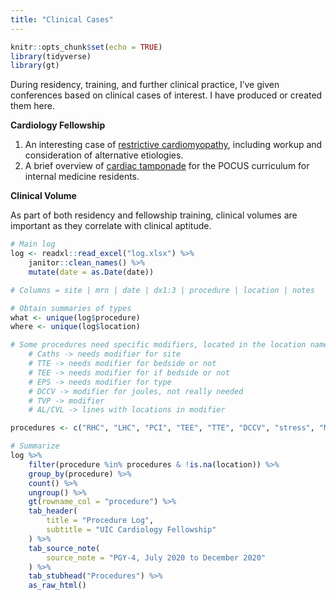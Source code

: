 ```yaml
---
title: "Clinical Cases"
---
```


```r
knitr::opts_chunk$set(echo = TRUE)
library(tidyverse)
library(gt)
```

During residency, training, and further clinical practice, I've given conferences based on clinical cases of interest. I have produced or created them here.

**Cardiology Fellowship**

1.  An interesting case of [restrictive cardiomyopathy](https://asshah4.github.io/patient-log/cases/12-14-20_biatrial-enlargement/biatrial-enlargement.html), including workup and consideration of alternative etiologies.
2.  A brief overview of [cardiac tamponade](https://asshah4.github.io/patient-log/cases/12-23-20_pocus-cardiac-tamponade/pocus-cardiac-tamponade.html) for the POCUS curriculum for internal medicine residents.

**Clinical Volume**

As part of both residency and fellowship training, clinical volumes are important as they correlate with clinical aptitude.

```r
# Main log
log <- readxl::read_excel("log.xlsx") %>%
	janitor::clean_names() %>%
	mutate(date = as.Date(date))

# Columns = site | mrn | date | dx1:3 | procedure | location | notes

# Obtain summaries of types
what <- unique(log$procedure)
where <- unique(log$location)

# Some procedures need specific modifiers, located in the location name
	# Caths -> needs modifier for site
	# TTE -> needs modifier for bedside or not
	# TEE -> needs modifier for if bedside or not
	# EPS -> needs modifier for type
	# DCCV -> modifier for joules, not really needed
	# TVP -> modifier
	# AL/CVL -> lines with locations in modifier

procedures <- c("RHC", "LHC", "PCI", "TEE", "TTE", "DCCV", "stress", "MRI", "TVP", "device interrogation", "pacemaker/ICD", "EPS", "pericardiocentesis")

# Summarize
log %>%
	filter(procedure %in% procedures & !is.na(location)) %>%
	group_by(procedure) %>%
	count() %>%
	ungroup() %>%
	gt(rowname_col = "procedure") %>%
	tab_header(
		title = "Procedure Log",
		subtitle = "UIC Cardiology Fellowship"
	) %>%
	tab_source_note(
		source_note = "PGY-4, July 2020 to December 2020"
	) %>%
	tab_stubhead("Procedures") %>%
	as_raw_html()
```
